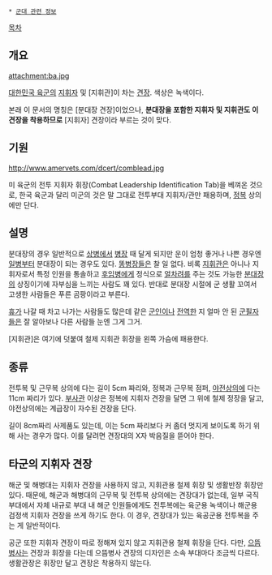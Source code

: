  * [[군대 관련 정보]]

[[목차]]
== 개요 ==
attachment:ba.jpg

[[대한민국 육군]]의 [[지휘자]] 및 [지휘관]이 차는 [[견장]]. 색상은 녹색이다.

본래 이 문서의 명칭은 [분대장 견장]이었으나, '''분대장을 포함한 지휘자 및 지휘관도 이 견장을 착용하므로''' [지휘자] 견장이라 부르는 것이 맞다.

== 기원 ==
http://www.amervets.com/dcert/comblead.jpg

미 육군의 전투 지휘자 휘장(Combat Leadership Identification Tab)을 베껴온 것으로, 한국 육군과 달리 미군의 것은 말 그대로 전투부대 지휘자/관만 패용하며, [[정복]] 상의에만 단다.

== 설명 ==
분대장의 경우 일반적으로 [[상병]]에서 [[병장]] 때 달게 되지만 운이 엄청 좋거나 나쁜 경우엔 [[일병]]부터 분대장이 되는 경우도 있다. [[똥병장]]들은 찰 일 없다. 비록 [[지휘관]]은 아니나 지휘자로서 특정 인원을 통솔하고 [[후임]]병에게 정식으로 [[얼차려]]를 주는 것도 가능한 [[분대장]]의 상징이기에 자부심을 느끼는 사람도 꽤 있다. 반대로 분대장 시절에 군 생활 꼬여서 고생한 사람들은 푸른 곰팡이라고 부른다.

[[휴가]] 나갈 때 차고 나가는 사람들도 많은데 같은 [[군인]]이나 [[전역]]한 지 얼마 안 된 [[군필자]]들은 잘 알아보나 다른 사람들 눈엔 그게 그거.

[지휘관]은 여기에 덧붙여 철제 지휘관 휘장을 왼쪽 가슴에 패용한다.

== 종류 ==
전투복 및 근무복 상의에 다는 길이 5cm 짜리와, 정복과 근무복 점퍼, [[야전상의]]에 다는 11cm 짜리가 있다. [[부사관]] 이상은 정복에 지휘자 견장을 달면 그 위에 철제 정장을 달고, 야전상의에는 계급장이 자수된 견장을 단다.

길이 8cm짜리 사제품도 있는데, 이는 5cm 짜리보다 커 좀더 멋지게 보이도록 하기 위해 사는 경우가 많다. 이를 달려면 견장대의 X자 박음질을 뜯어야 한다.

== 타군의 지휘자 견장 ==
해군 및 해병대는 지휘자 견장을 사용하지 않고, 지휘관용 철제 휘장 및 생활반장 휘장만 있다. 때문에, 해군과 해병대의 근무복 및 전투복 상의에는 견장대가 없는데, 일부 국직부대에서 자체 내규로 부대 내 해군 인원들에게도 전투복에는 육군용 녹색이나 해군용 검정색 지휘자 견장을 쓰게 하기도 한다. 이 경우, 견장대가 있는 육공군용 전투복을 주는 게 일반적이다.

공군 또한 지휘자 견장이 따로 정해져 있지 않고 지휘관용 철제 휘장을 단다. 다만, [[으뜸병사]]는 견장과 휘장을 다는데 으뜸병사 견장의 디자인은 소속 부대마다 조금씩 다르다. 생활관장은 휘장만 달고 견장은 착용하지 않는다.
